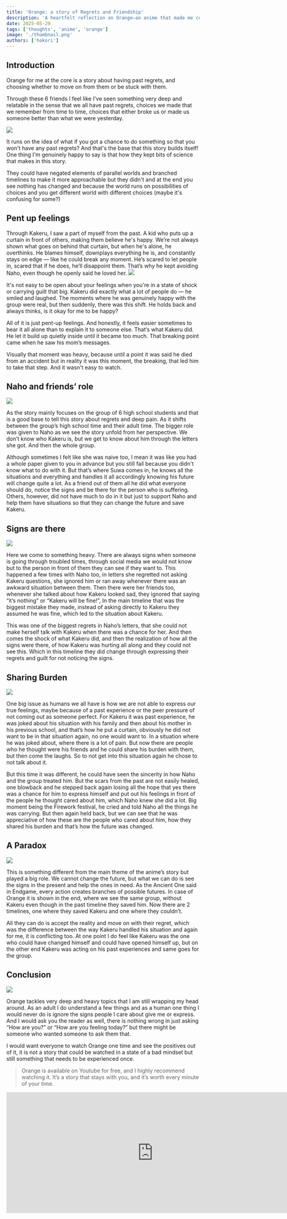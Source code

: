 ```yaml
---
title: 'Orange: a story of Regrets and Friendship'
description: 'A heartfelt reflection on Orange—an anime that made me confront past regrets, hidden pain, and the importance of asking, “Are you okay?” when it matters most. A story that stays with you.'
date: 2025-05-29
tags: ['thoughts', 'anime', 'orange']
image: './thumbnail.png'
authors: ['hokori']
---
```


## Introduction

Orange for me at the core is a story about having past regrets, and choosing whether to move on from them or be stuck with them.

Through these 6 friends I feel like I've seen something very deep and relatable in the sense that we all have past regrets, choices we made that we remember from time to time, choices that either broke us or made us someone better than what we were yesterday.

![](assets/01.png)

It runs on the idea of what if you got a chance to do something so that you won't have any past regrets? And that's the base that this story builds itself! One thing I'm genuinely happy to say is that how they kept bits of science that makes in this story.

They could have negated elements of parallel worlds and branched timelines to make it more approachable but they didn't and at the end you see nothing has changed and because the world runs on possibilities of choices and you get different world with different choices (maybe it's confusing for some?)

## Pent up feelings

Through Kakeru, I saw a part of myself from the past. A kid who puts up a curtain in front of others, making them believe he's happy. We’re not always shown what goes on behind that curtain, but when he's alone, he overthinks. He blames himself, downplays everything he is, and constantly stays on edge — like he could break any moment. He’s scared to let people in, scared that if he does, he’ll disappoint them. That’s why he kept avoiding Naho, even though he openly said he loved her.
![](assets/11.png)

It's not easy to be open about your feelings when you're in a state of shock or carrying guilt that big. Kakeru did exactly what a lot of people do — he smiled and laughed. The moments where he was genuinely happy with the group were real, but then suddenly, there was this shift. He holds back and always thinks, is it okay for me to be happy?

All of it is just pent-up feelings. And honestly, it feels easier sometimes to bear it all alone than to explain it to someone else. That’s what Kakeru did. He let it build up quietly inside until it became too much. That breaking point came when he saw his mom’s messages.

Visually that moment was heavy, because until a point it was said he died from an accident but in reality it was this moment, the breaking, that led him to take that step. And it wasn't easy to watch.

## Naho and friends’ role

![](assets/13.jpg)

As the story mainly focuses on the group of 6 high school students and that is a good base to tell this story about regrets and deep pain. As it shifts between the group’s high school time and their adult time. The bigger role was given to Naho as we see the story unfold from her perspective. We don’t know who Kakeru is, but we get to know about him through the letters she got. And then the whole group.

Although sometimes I felt like she was naive too, I mean it was like you had a whole paper given to you in advance but you still fail because you didn't know what to do with it. But that’s where Suwa comes in, he knows all the situations and everything and handles it all accordingly knowing his future will change quite a lot. As a friend out of them all he did what everyone should do, notice the signs and be there for the person who is suffering. Others, however, did not have much to do in it but just to support Naho and help them have situations so that they can change the future and save Kakeru.

## Signs are there

![](assets/07.png)

Here we come to something heavy. There are always signs when someone is going through troubled times, through social media we would not know but to the person in front of them they can see if they want to. This happened a few times with Naho too, in letters she regretted not asking Kakeru questions, she ignored him or ran away whenever there was an awkward situation between them. Then there were her friends too, whenever she talked about how Kakeru looked sad, they ignored that saying “it’s nothing” or “Kakeru will be fine!”, In the main timeline that was the biggest mistake they made, instead of asking directly to Kakeru they assumed he was fine, which led to the situation about Kakeru.

This was one of the biggest regrets in Naho’s letters, that she could not make herself talk with Kakeru when there was a chance for her. And then comes the shock of what Kakeru did, and then the realization of how all the signs were there, of how Kakeru was hurting all along and they could not see this. Which in this timeline they did change through expressing their regrets and guilt for not noticing the signs.

## Sharing Burden

![](assets/10.png)

One big issue as humans we all have is how we are not able to express our true feelings, maybe because of a past experience or the peer pressure of not coming out as someone perfect. For Kakeru it was past experience, he was joked about his situation with his family and then about his mother in his previous school, and that’s how he put a curtain, obviously he did not want to be in that situation again, no one would want to. In a situation where he was joked about, where there is a lot of pain. But now there are people who he thought were his friends and he could share his burden with them, but then come the laughs. So to not get into this situation again he chose to not talk about it.

But this time it was different, he could have seen the sincerity in how Naho and the group treated him. But the scars from the past are not easily healed, one blowback and he stepped back again losing all the hope that yes there was a chance for him to express himself and put out his feelings in front of the people he thought cared about him, which Naho knew she did a lot. Big moment being the Firework festival, he cried and told Naho all the things he was carrying. But then again held back, but we can see that he was appreciative of how these are the people who cared about him, how they shared his burden and that’s how the future was changed.

## A Paradox

![](assets/13.jpg)

This is something different from the main theme of the anime’s story but played a big role. We cannot change the future, but what we can do is see the signs in the present and help the ones in need. As the Ancient One said in Endgame, every action creates branches of possible futures. In case of Orange it is shown in the end, where we see the same group, without Kakeru even though in the past timeline they saved him. Now there are 2 timelines, one where they saved Kakeru and one where they couldn’t.

All they can do is accept the reality and move on with their regret, which was the difference between the way Kakeru handled his situation and again for me, it is conflicting too. At one point I do feel like Kakeru was the one who could have changed himself and could have opened himself up, but on the other end Kakeru was acting on his past experiences and same goes for the group.

## Conclusion

![](assets/14.jpg)

Orange tackles very deep and heavy topics that I am still wrapping my head around. As an adult I do understand a few things and as a human one thing I would never do is ignore the signs people I care about give me or express. And I would ask you the reader as well, there is nothing wrong in just asking “How are you?” or “How are you feeling today?” but there might be someone who wanted someone to ask them that.

I would want everyone to watch Orange one time and see the positives out of it, it is not a story that could be watched in a state of a bad mindset but still something that needs to be experienced once.

> Orange is available on Youtube for free, and I highly recommend watching it. It’s a story that stays with you, and it’s worth every minute of your time.

<iframe
  width="763"
  height="315"
  src="https://www.youtube.com/embed/videoseries?list=PLxSscENEp7JhUHB4qUmPjh0pRdyQrQVEB"
  title="YouTube playlist player"
  frameborder="0"
  class="aspect-video h-auto w-full"
  allow="accelerometer; autoplay; clipboard-write; encrypted-media; gyroscope; picture-in-picture; web-share"
  allowfullscreen
></iframe>
